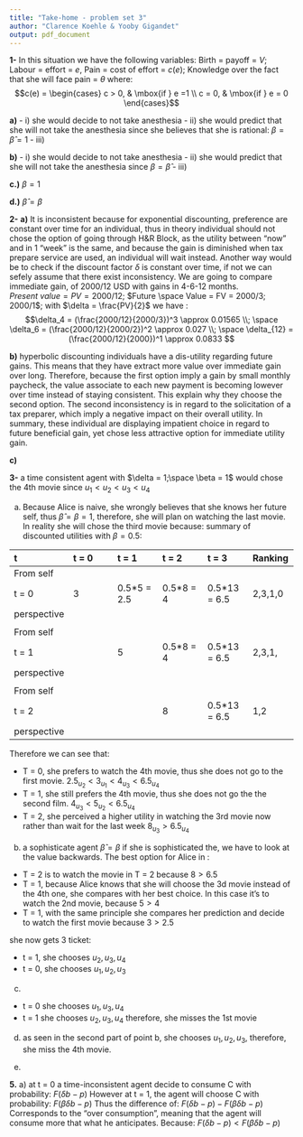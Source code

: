 ```yaml
---
title: "Take-home - problem set 3"
author: "Clarence Koehle & Yooby Gigandet"
output: pdf_document
---
```


**1-**
In this situation we have the following variables:
Birth = payoff = $V$; Labour = effort = $e$, Pain = cost of effort = $c(e)$; Knowledge over the fact that she will face pain = $\theta$
where:
$$c(e) = \begin{cases} c > 0, & \mbox{if } e =1 \\ c = 0, & \mbox{if } e = 0 \end{cases}$$

**a)**
- i) she would decide to not take anesthesia
- ii) she would predict that she will not take the anesthesia since she believes that she is rational: 
$\beta = \hat{\beta} = 1$
- iii)

**b)**
- i) she would decide to not take anesthesia
- ii) she would predict that she will not take the anesthesia since $\beta = \hat{\beta}$
- iii)

**c.)** 
$\beta = 1$

**d.)** 
$\hat{\beta} = \beta$


**2-**
**a)**
It is inconsistent because for exponential discounting, preference are constant over time for an individual, thus in theory individual should not chose the option of going through H&R Block, as the utility between "now" and in 1 "week" is the same, and because the gain is diminished when tax prepare service are used, an individual will wait instead. 
Another way would be to check if the discount factor $\delta$ is constant over time, if not we can sefely assume that there exist inconsistency. We are going to compare immediate gain, of 2000/12 USD with gains in 4-6-12 months.
$Present\ value = PV = 2000/12$; $Future \space Value = FV = 2000/3; 2000/1$;
with $\delta = \frac{PV}{2}$
we have :
$$\delta_4 = (\frac{2000/12}{2000/3})^3 \approx 0.01565 \\; \space \delta_6 = (\frac{2000/12}{2000/2})^2 \approx 0.027 \\; \space \delta_{12} = (\frac{2000/12}{2000})^1 \approx 0.0833  $$

**b)**
hyperbolic discounting individuals have a dis-utility regarding future gains. This means that they have extract more value over immediate gain over long. Therefore, because the first option imply a gain by small monthly paycheck, the value associate to each new payment is becoming lowever over time instead of staying consistent. This explain why they choose the second option. The second inconsistency is in regard to the solicitation of a tax preparer, which imply a negative impact on their overall utility. In summary, these individual are displaying impatient choice in regard to future beneficial gain, yet chose less attractive option for immediate utility gain. 

**c)**

**3-**
a time consistent agent with $\delta = 1;\space \beta = 1$ would chose the 4th movie since $u_1 < u_2 < u_3 < u_4$

a)
Because Alice is naive, she wrongly believes that she knows her future self, thus $\hat{\beta} = \beta = 1$, therefore, she will plan on watching the last movie. In reality she will chose the third movie because: 
summary of discounted utilities with $\beta = 0.5$:

| t         | t = 0 |     t = 1     |     t = 2    |    t = 3     | Ranking |
| :--       | :--   | :--           | :--          | :--          | :--     |
|From self  |       |               |              |              |         |
|t = 0      | 3     | 0.5*5 = 2.5   | 0.5*8 = 4    | 0.5*13 = 6.5 | 2,3,1,0 |
|perspective|       |               |              |              |         |
|           |       |               |              |              |         |
|From self  |       |               |              |              |         |
|t = 1      |       | 5             | 0.5*8 = 4    | 0.5*13 = 6.5 | 2,3,1,  |
|perspective|       |               |              |              |         |
|           |       |               |              |              |         |
|From self  |       |               |              |              |         |
|t = 2      |       |               | 8            | 0.5*13 = 6.5 | 1,2     |
|perspective|       |               |              |              |         |

Therefore we can see that:

- T = 0, she prefers to watch the 4th movie, thus she does not go to the first movie. 
$2.5_{u_2} < 3_{u_1} < 4_{u_3} < 6.5_{u_4}$
- T = 1, she still prefers the 4th movie, thus she does not go the the second film. 
$4_{u_3} < 5_{u_2} < 6.5_{u_4}$
- T = 2, she perceived a higher utility in watching the 3rd movie now rather than wait for the last week 
$8_{u_3} > 6.5_{u_4}$

b) 
a sophisticate agent $\hat{\beta} = \beta$
if she is sophisticated the, we have to look at the value backwards. The best option for Alice in :
- T = 2 is to watch the movie in T = 2 because $8>6.5$
- T = 1, because Alice knows that she will choose the 3d movie instead of the 4th one, she compares with her best choice. In this case it's to watch the 2nd movie, because $5 > 4$
- T = 1, with the same principle she compares her prediction and decide to watch the first movie because $3 > 2.5$

she now gets 3 ticket:

- t = 1, she chooses $u_2, u_3, u_4$
- t = 0, she chooses $u_1, u_2, u_3$

c)
- t = 0 she chooses $u_1, u_3, u_4$
- t = 1 she chooses $u_2, u_3, u_4$
therefore, she misses the 1st movie

d)
as seen in the second part of point b, she chooses $u_1, u_2, u_3$, therefore, she miss the 4th movie. 

e)



**5.**
a)
at t = 0 a time-inconsistent agent decide to consume C with probability:
$F(\delta b - p)$
However at t = 1, the agent will choose C with probability:
$F(\beta\delta b - p)$
Thus the difference of:
$F(\delta b - p) - F(\beta\delta b - p)$
Corresponds to the "over consumption", meaning that the agent will consume more that what he anticipates. Because:
$F(\delta b - p) < F(\beta\delta b - p)$


